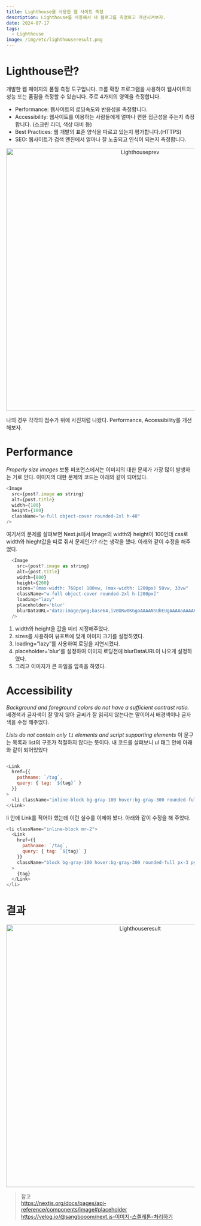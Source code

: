 ```yaml
---
title: Lighthouse를 사용한 웹 사이트 측정
description: Lighthouse를 사용해서 내 블로그를 측정하고 개선시켜보자.
date: 2024-07-17
tags:
  - Lighthouse
image: /img/etc/lighthouseresult.png
---
```


# Lighthouse란?
개발한 웹 페이지의 품질 측정 도구입니다. 크롬 확장 프로그램을 사용하여 웹사이트의 성능 또는 품짐을 측정할 수 있습니다. 주로 4가지의 영역을 측정합니다.
- Performance: 웹사이트의 로딩속도와 반응성을 측정합니다.
- Accessibility: 웹사이트를 이용하는 사람들에게 얼마나 편한 접근성을 주는지 측정합니다. (스크린 리더, 색상 대비 등)
- Best Practices: 웹 개발의 표준 양식을 따르고 있는지 평가합니다.(HTTPS) 
- SEO: 웹사이트가 검색 엔진에서 얼마나 잘 노출되고 인식이 되는지 측정합니다.

<p align="center">
  <img src="/img/etc/Lighthouseprev.png" alt="Lighthouseprev" width="700"/>
</p>
나의 경우 각각의 점수가 위에 사진처럼 나왔다. Performance, Accessibility를 개선해보자.

# Performance
*Properly size images*
보통 퍼포먼스에서는 이미지의 대한 문제가 가장 많이 발생하는 거로 안다. 이미지의 대한 문제의 코드는 아래와 같이 되어있다.
```js
<Image
  src={post?.image as string}
  alt={post.title}
  width={100}
  height={100}
  className="w-full object-cover rounded-2xl h-48"
/>
```
여기서의 문제를 살펴보면 Next.js에서 Image의 width와 height이 100인데 css로 width와 hieght값을 따로 줘서 문제인가? 라는 생각을 했다. 
아래와 같이 수정을 해주었다.
```js
  <Image
    src={post?.image as string}
    alt={post.title}
    width={800}
    height={200}
    sizes="(max-width: 768px) 100vw, (max-width: 1200px) 50vw, 33vw"
    className="w-full object-cover rounded-2xl h-[200px]"
    loading="lazy"
    placeholder='blur'
    blurDataURL="data:image/png;base64,iVBORw0KGgoAAAANSUhEUgAAAAoAAAAKCAYAAACNMs+9AAAAFklEQVR42mN8//HLfwYiAOOoQvoqBABbWyZJf74GZgAAAABJRU5ErkJggg=="
  />
```
1. width와 height을 값을 미리 지정해주었다.
2. sizes를 사용하여 뷰포트에 맞게 이미지 크기를 설정하였다.
3. loading=”lazy”를 사용하여 로딩을 지연시켰다.
4. placeholder='blur'를 설정하여 이미지 로딩전에 blurDataURL이 나오게 설정하였다.
5. 그리고 이미지가 큰 파일을 압축을 하였다.

# Accessibility 
*Background and foreground colors do not have a sufficient contrast ratio.*
배경색과 글자색이 잘 맞지 않아 글씨가 잘 읽히지 않는다는 말이어서 배경색이나 글자색을 수정 해주었다.

*Lists do not contain only `li` elements and script supporting elements*
이 문구는 목록과 list의 구조가 적절하지 않다는 뜻이다. 내 코드를 살펴보니 ul 태그 안에 아래와 같이 되어있었다
```js

<Link
  href={{
    pathname: `/tag`,
    query: { tag: `${tag}` }
  }}
>
  <li className="inline-block bg-gray-100 hover:bg-gray-300 rounded-full px-3 py-1 text-sm font-semibold text-gray-600 mr-2">{tag}</li>
</Link>
```
li 안에 Link를 적어야 했는데 이런 실수를 이제야 봤다. 아래와 같이 수정을 해 주었다.
```js
<li className="inline-block mr-2">
  <Link
    href={{
      pathname: `/tag`,
      query: { tag: `${tag}` }
    }}
    className="block bg-gray-100 hover:bg-gray-300 rounded-full px-3 py-1 text-sm font-semibold text-gray-600"
  >
    {tag}
  </Link>
</li>
```
# 결과
<p align="center">
  <img src="/img/etc/lighthouseresult.png" alt="Lighthouseresult" width="700"/>
</p>



> 참고  
> https://nextjs.org/docs/pages/api-reference/components/image#placeholder  
> https://velog.io/@sangbooom/next.js-이미지-스켈레톤-처리하기